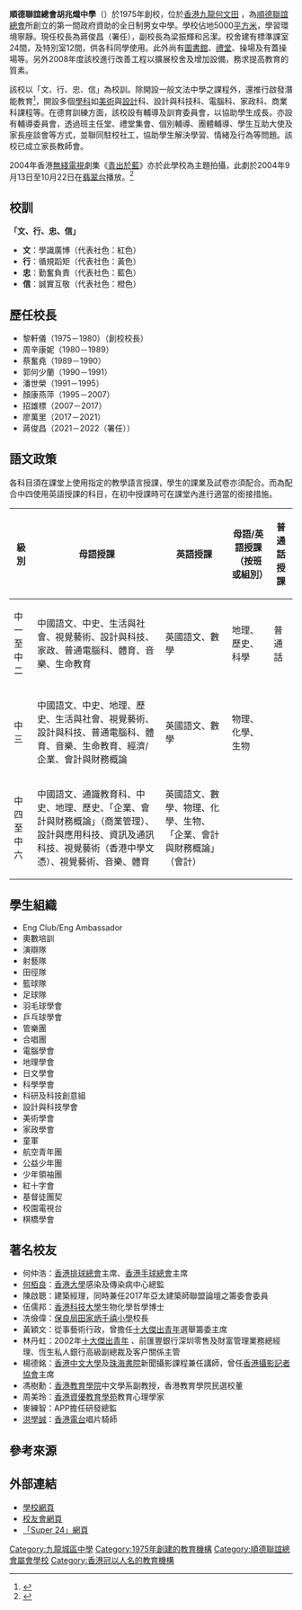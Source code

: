 {{Infobox School
| name = 順德聯誼總會胡兆熾中學
| other_name = Shun Tak Fraternal Association Seaward Woo College
| image = [[file:Shun_Tak_Fraternal_Association_Seaward_Woo_College.JPG|280px]]
| motto = 「文、行、忠、信」
| established = 1975年
| school_sponsoring_body = [[順德聯誼總會|順德聯誼總會]]
| type = 資助中學
| religion = 無
| gender = 男女
| grades = 中一至中六每級四班
| president = 
| principal = 蔣俊昌（2021-22 署任）
| vice_principal = 梁振輝、呂潔、潘美美
| staff = 約80人
| students = 約700人
| address = [[香港|香港]][[九龍|九龍]][[何文田|何文田]]巴富街22號
| website = http://www.stfaswc.edu.hk
}}

'''順德聯誼總會胡兆熾中學'''（{{lang-en|Shun Tak Fraternal Association Seaward Woo College}}）於1975年創校，位於[[香港|香港]][[九龍|九龍]][[何文田|何文田]] ，為[[順德聯誼總會|順德聯誼總會]]所創立的第一間政府資助的全日制男女中學。學校佔地5000[[平方米|平方米]]，學習環境寧靜。現任校長為蔣俊昌（署任），副校長為梁振輝和呂潔。校舍建有標準課室24間，及特別室12間，供各科同學使用。此外尚有[[圖書館|圖書館]]、[[禮堂|禮堂]]、操場及有蓋操場等。另外2008年度該校進行改善工程以擴展校舍及增加設備，務求提高教育的質素。

該校以「文、行、忠、信」為校訓。除開設一般文法中學之課程外，還推行啟發潛能教育<ref>{{cite news|url=https://www1.hkej.com/features/article?q=%23%E6%A0%A1%E9%95%B7%E7%B3%BB%E5%88%97%23&suid=2135431453|title=胡兆熾中學校長 為學生製造成功機會|work=[[信報|信報]]|date=2016年11月14日|accessdate=2019年10月11日|archive-date=2020年10月28日|archive-url=https://web.archive.org/web/20201028145900/http://www1.hkej.com/features/article?q=%23%E6%A0%A1%E9%95%B7%E7%B3%BB%E5%88%97%23&suid=2135431453|dead-url=no}}</ref>，開設多個[[學科|學科]]如[[美術|美術]]與[[設計|設計]]科、設計與科技科、電腦科、家政科、商業科課程等。在德育訓練方面，該校設有輔導及訓育委員會，以協助學生成長。亦設有輔導委員會，透過班主任堂、禮堂集會、個別輔導、團體輔導、學生互助大使及家長座談會等方式，並聯同駐校社工，協助學生解決學習、情緒及行為等問題。該校已成立家長教師會。

2004年香港[[無綫電視|無綫電視]]劇集《[[青出於藍_(電視劇)|青出於藍]]》亦於此學校為主題拍攝，此劇於2004年9月13日至10月22日在[[翡翠台|翡翠台]]播放。<ref>{{cite news|url=http://std.stheadline.com/archive/fullstory.asp?andor=or&year1=2004&month1=9&day1=6&year2=2004&month2=9&day2=6&category=all&id=20040906g06&keyword1=&keyword2=|title=羅太促成《青出於藍》校園劇|work=[[星島日報|星島日報]]|date=2004年9月4日|accessdate=2018年1月22日|archive-date=2018年3月15日|archive-url=https://web.archive.org/web/20180315195025/http://std.stheadline.com/archive/fullstory.asp?andor=or&year1=2004&month1=9&day1=6&year2=2004&month2=9&day2=6&category=all&id=20040906g06&keyword1=&keyword2=|dead-url=no}}</ref>

== 校訓 ==
'''「文、行、忠、信」'''
* '''文'''：學識廣博（代表社色：紅色）
* '''行'''：循規蹈矩（代表社色：黃色）
* '''忠'''：勤奮負責（代表社色：藍色）
* '''信'''：誠實互敬（代表社色：橙色）

== 歷任校長 ==
* 黎軒儀（1975－1980）（創校校長）
* 周辛康妮（1980－1989）
* 蔡奮堯（1989－1990）
* 郭何少蘭（1990－1991）
* 潘世榮（1991－1995）
* 顏康燕萍（1995－2007）
* 招雄標（2007－2017）
* 廖萬里（2017－2021）
* 蔣俊昌（2021－2022（署任））

== 語文政策 ==
各科目須在課堂上使用指定的教學語言授課，學生的課業及試卷亦須配合。而為配合中四使用英語授課的科目，在初中授課時可在課堂內進行適當的銜接措施。
{| class="wikitable"
|-
! 級別 !! 母語授課 !! 英語授課 !! 母語/英語授課（按班或組別） !! 普通話授課
|-
| 中一至中二 || 中國語文、中史、生活與社會、視覺藝術、設計與科技、家政、普通電腦科、體育、音樂、生命教育 || 英國語文、數學 || 地理、歷史、科學 || 普通話
|-
| 中三 || 中國語文、中史、地理、歷史、生活與社會、視覺藝術、設計與科技、普通電腦科、體育、音樂、生命教育、經濟/企業、會計與財務概論 || 英國語文、數學 || 物理、化學、生物 || 
|-
| 中四至中六 || 中國語文、通識教育科、中史、地理、歷史、「企業、會計與財務概論」（商業管理）、設計與應用科技、資訊及通訊科技、視覺藝術（香港中學文憑）、視覺藝術、音樂、體育 || 英國語文、數學、物理、化學、生物、「企業、會計與財務概論」（會計） ||  || 
|}

== 學生組織 ==
* Eng Club/Eng   Ambassador
* 奧數培訓
* 演辯隊
* 射藝隊
* 田徑隊
* 籃球隊
* 足球隊
* 羽毛球學會
* 乒乓球學會
* 管樂團
* 合唱團
* 電腦學會
* 地理學會
* 日文學會
* 科學學會
* 科研及科技創意組
* 設計與科技學會
* 美術學會
* 家政學會
* 童軍
* 航空青年團
* 公益少年團
* 少年領袖團
* 紅十字會
* 基督徒團契
* 校園電視台
* 棋橋學會

== 著名校友 ==
*何仲浩：[[香港排球總會|香港排球總會]]主席、[[香港手球總會|香港手球總會]]主席
* [[何栢良|何栢良]]{{JP|nocat}}：[[香港大學|香港大學]]感染及傳染病中心總監
* 陳啟聰：建築經理，同時兼任2017年亞太建築師聯盟論壇之籌委會委員
* 伍儒邦：[[香港科技大學|香港科技大學]]生物化學哲學博士
* 冼儉偉：[[保良局田家炳千禧小學|保良局田家炳千禧小學]]校長
* 黃穎文：從事藝術行政，曾擔任[[中華民國十大傑出青年|十大傑出青年]]選舉籌委主席
* 林丹虹：2002年[[中華民國十大傑出青年|十大傑出青年]] 、前匯豐銀行深圳零售及財富管理業務總經理、恆生私人銀行高級副總裁及客户關係主管
* 楊德銘：[[香港中文大學|香港中文大學]]及[[珠海書院|珠海書院]]新聞攝影課程兼任講師，曾任[[香港攝影記者協會|香港攝影記者協會]]主席
* 馮樹勳：[[香港教育學院|香港教育學院]]中文學系副教授，香港教育學院民選校董
* 周美玲：[[香港資優教育學苑|香港資優教育學苑]]教育心理學家
* 麥練智：APP擔任研發總監
* [[洪學誠|洪學誠]]：[[香港電台|香港電台]]唱片騎師

== 參考來源 ==
{{reflist}}

== 外部連結 ==
* [http://www.stfaswc.edu.hk 學校網頁] {{Wayback|url=http://www.stfaswc.edu.hk/ |date=20200928130236 }}
* [https://web.archive.org/web/20191011012317/https://stfaswcaa.cloudaccess.host/ 校友會網頁]
* [http://super24.stfaswc.edu.hk 「Super 24」網頁] {{Wayback|url=http://super24.stfaswc.edu.hk/ |date=20190915214745 }}

[[Category:九龍城區中學|Category:九龍城區中學]]
[[Category:1975年創建的教育機構|Category:1975年創建的教育機構]]
[[Category:順德聯誼總會屬會學校|Category:順德聯誼總會屬會學校]]
[[Category:香港冠以人名的教育機構|Category:香港冠以人名的教育機構]]